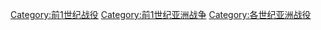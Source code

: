 [[Category:前1世纪战役|Category:前1世纪战役]]
[[Category:前1世纪亚洲战争|Category:前1世纪亚洲战争]]
[[Category:各世纪亚洲战役|Category:各世纪亚洲战役]]